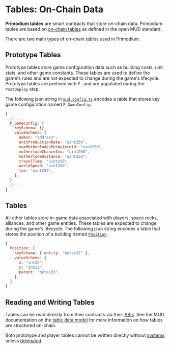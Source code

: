 # Tables: On-Chain Data

**Primodium tables** are smart contracts that store on-chain data. Primodium tables are based on [on-chain tables](https://mud.dev/templates/typescript/contracts#tables) as defined in the open MUD standard.

There are two main types of on-chain tables used in Primodium.

## Prototype Tables

Prototype tables store game configuration data such as building costs, unit stats, and other game constants. These tables are used to define the game's rules and are not expected to change during the game's lifecycle. Prototype tables are prefixed with `P_` and are populated during the `PostDeploy` step.

The following json string in [`mud.config.ts`](https://github.com/primodiumxyz/developer/blob/main/contract-source/mud.config.ts#L85-L97) encodes a table that stores key game configuration named `P_GameConfig`.

```js copy filename="/contract-source/mud.config.ts#L85-L97" showLineNumbers
{
  // ...
  P_GameConfig: {
    keySchema: {},
    valueSchema: {
      admin: "address",
      unitProductionRate: "uint256",
      maxMotherlodesPerAsteroid: "uint256",
      motherlodeChanceInv: "uint256",
      motherlodeDistance: "uint256",
      travelTime: "uint256",
      worldSpeed: "uint256",
      tax: "uint256",
    },
  }
  // ...
}
```

## Tables

All other tables store in-game data associated with players, space rocks, alliances, and other game entities. These tables are expected to change during the game's lifecycle. The following json string encodes a table that stores the position of a building named [`Position`](https://github.com/primodiumxyz/developer/blob/main/contract-source/mud.config.ts#L107-L114).

```js copy filename="/contract-source/mud.config.ts#L107-L114" showLineNumbers
{
  Position: {
    keySchema: { entity: "bytes32" },
    valueSchema: {
      x: "int32",
      y: "int32",
      parent: "bytes32",
    },
  }
}
```

## Reading and Writing Tables

Tables can be read directly from their contracts via their [ABIs](../latest.mdx). See the MUD documentation on the [table data model](https://mud.dev/store/data-model) for more information on how tables are structured on-chain.

Both prototype and player tables cannot be written directly without [systems](./systems.mdx) unless [delegated](./delegation).
